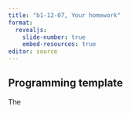 ```yaml
---
title: "b1-12-07, Your homework"
format: 
  revealjs:
    slide-number: true
    embed-resources: true
editor: source
---
```


## Programming template

:::notes
The
:::
  
